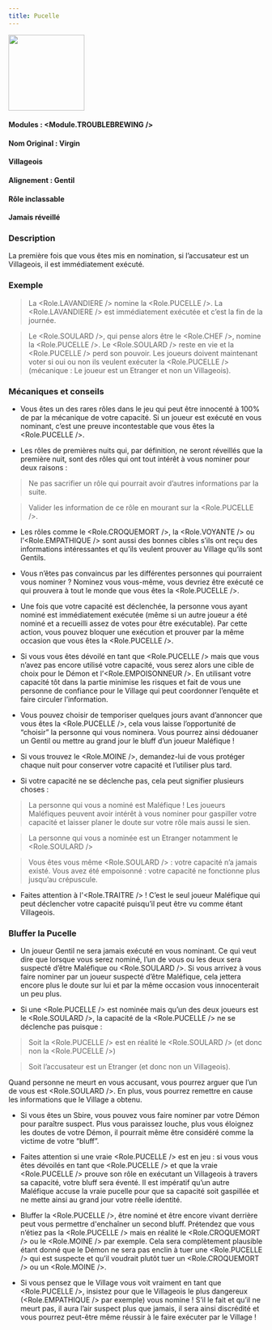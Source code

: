 ```yaml
---
title: Pucelle
---
```



<img src='/img/blood-on-the-clocktower/roles/pucelle.png' height='150' />

#### Modules : <Module.TROUBLEBREWING />
#### Nom Original : Virgin
#### Villageois
#### Alignement : Gentil
#### Rôle inclassable
#### Jamais réveillé

### Description
La première fois que vous êtes mis en nomination, si l’accusateur est un Villageois, il est immédiatement exécuté.

### Exemple 
> La <Role.LAVANDIERE /> nomine la <Role.PUCELLE />. La <Role.LAVANDIERE /> est immédiatement exécutée et c’est la fin de la journée.

> Le <Role.SOULARD />, qui pense alors être le <Role.CHEF />, nomine la <Role.PUCELLE />. Le <Role.SOULARD /> reste en vie et la <Role.PUCELLE /> perd son pouvoir. Les joueurs doivent maintenant voter si oui ou non ils veulent exécuter la <Role.PUCELLE /> (mécanique : Le joueur est un Etranger et non un Villageois).


### Mécaniques et conseils
- Vous êtes un des rares rôles dans le jeu qui peut être innocenté à 100% de par la mécanique de votre capacité. Si un joueur est exécuté en vous nominant, c’est une preuve incontestable que vous êtes la <Role.PUCELLE />.

- Les rôles de premières nuits qui, par définition, ne seront réveillés que la première nuit, sont des rôles qui ont tout intérêt à vous nominer pour deux raisons : 
> Ne pas sacrifier un rôle qui pourrait avoir d’autres informations par la suite.

> Valider les information de ce rôle en mourant sur la <Role.PUCELLE />.

- Les rôles comme le <Role.CROQUEMORT />, la <Role.VOYANTE /> ou l’<Role.EMPATHIQUE /> sont aussi des bonnes cibles s’ils ont reçu des informations intéressantes et qu’ils veulent prouver au Village qu’ils sont Gentils.

- Vous n’êtes pas convaincus par les différentes personnes qui pourraient vous nominer ? Nominez vous vous-même, vous devriez être exécuté ce qui prouvera à tout le monde que vous êtes la <Role.PUCELLE />.

- Une fois que votre capacité est déclenchée, la personne vous ayant nominé est immédiatement exécutée (même si un autre joueur a été nominé et a recueilli assez de votes pour être exécutable). Par cette action, vous pouvez bloquer une exécution et prouver par la même occasion que vous êtes la <Role.PUCELLE />.

- Si vous vous êtes dévoilé en tant que <Role.PUCELLE /> mais que vous n’avez pas encore utilisé votre capacité, vous serez alors une cible de choix pour le Démon et l’<Role.EMPOISONNEUR />. En utilisant votre capacité tôt dans la partie minimise les risques et fait de vous une personne de confiance pour le Village qui peut coordonner l’enquête et faire circuler l’information.

- Vous pouvez choisir de temporiser quelques jours avant d’annoncer que vous êtes la <Role.PUCELLE />, cela vous laisse l’opportunité de “choisir” la personne qui vous nominera. Vous pourrez ainsi dédouaner un Gentil ou mettre au grand jour le bluff d’un joueur Maléfique !

- Si vous trouvez le <Role.MOINE />, demandez-lui de vous protéger chaque nuit pour conserver votre capacité et l’utiliser plus tard.

- Si votre capacité ne se déclenche pas, cela peut signifier plusieurs choses :
> La personne qui vous a nominé est Maléfique ! Les joueurs Maléfiques peuvent avoir intérêt à vous nominer pour gaspiller votre capacité et laisser planer le doute sur votre rôle mais aussi le sien.

> La personne qui vous a nominée est un Etranger notamment le <Role.SOULARD />

> Vous êtes vous même <Role.SOULARD /> : votre capacité n’a jamais existé. Vous avez été empoisonné : votre capacité ne fonctionne plus jusqu’au crépuscule.

- Faites attention à l'<Role.TRAITRE /> ! C’est le seul joueur Maléfique qui peut déclencher votre capacité puisqu’il peut être vu comme étant Villageois.


### Bluffer la Pucelle
- Un joueur Gentil ne sera jamais exécuté en vous nominant. Ce qui veut dire que lorsque vous serez nominé, l’un de vous ou les deux sera suspecté d’être Maléfique ou <Role.SOULARD />. Si vous arrivez à vous faire nominer par un joueur suspecté d’être Maléfique, cela jettera encore plus le doute sur lui et par la même occasion vous innocenterait un peu plus.

- Si une <Role.PUCELLE /> est nominée mais qu’un des deux joueurs est le <Role.SOULARD />, la capacité de la <Role.PUCELLE /> ne se déclenche pas puisque :

> Soit la <Role.PUCELLE /> est en réalité le <Role.SOULARD /> (et donc non la <Role.PUCELLE />)

> Soit l’accusateur est un Etranger (et donc non un Villageois). 

Quand personne ne meurt en vous accusant, vous pourrez arguer que l’un de vous est <Role.SOULARD />. En plus, vous pourrez remettre en cause les informations que le Village a obtenu.

- Si vous êtes un Sbire, vous pouvez vous faire nominer par votre Démon pour paraître suspect. Plus vous paraissez louche, plus vous éloignez les doutes de votre Démon, il pourrait même être considéré comme la victime de votre “bluff”.

- Faites attention si une vraie <Role.PUCELLE /> est en jeu : si vous vous êtes dévoilés en tant que <Role.PUCELLE /> et que la vraie <Role.PUCELLE /> prouve son rôle en exécutant un Villageois à travers sa capacité, votre bluff sera éventé. Il est impératif qu’un autre Maléfique accuse la vraie pucelle pour que sa capacité soit gaspillée et ne mette ainsi au grand jour votre réelle identité.

- Bluffer la <Role.PUCELLE />, être nominé et être encore vivant derrière peut vous permettre d'enchaîner un second bluff. Prétendez que vous n’étiez pas la <Role.PUCELLE /> mais en réalité le <Role.CROQUEMORT /> ou le <Role.MOINE /> par exemple. Cela sera complètement plausible étant donné que le Démon ne sera pas enclin à tuer une <Role.PUCELLE /> qui est suspecte et qu’il voudrait plutôt tuer un <Role.CROQUEMORT /> ou un <Role.MOINE />.

- Si vous pensez que le Village vous voit vraiment en tant que <Role.PUCELLE />, insistez pour que le Villageois le plus dangereux (<Role.EMPATHIQUE /> par exemple) vous nomine ! S’il le fait et qu’il ne meurt pas, il aura l’air suspect plus que jamais, il sera ainsi discrédité et vous pourrez peut-être même réussir à le faire exécuter par le Village !
